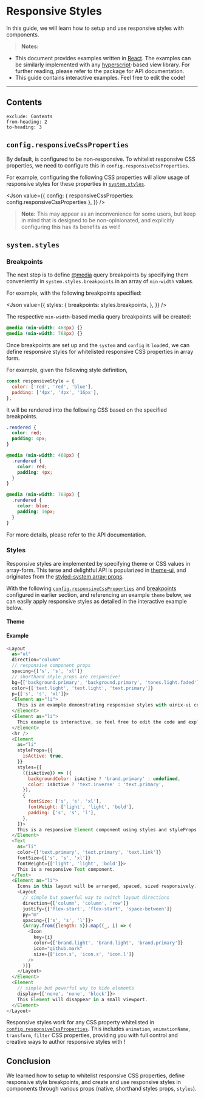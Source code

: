 
# Responsive Styles

In this guide, we will learn how to setup and use responsive styles with <PackageLink name="uinix-ui" /> components.

> **Notes:**
- This document provides examples written in [React].  The examples can be similarly implemented with any [hyperscript]-based view library.  For further reading, please refer to the <PackageLink name="uinix-ui" /> package for API documentation.
- This guide contains interactive examples.  Feel free to edit the code!

---

## Contents
```toc
exclude: Contents
from-heading: 2
to-heading: 3
```

## `config.responsiveCssProperties`

By default, <PackageLink name="uinix-ui" /> is configured to be non-responsive.  To whitelist responsive CSS properties, we need to configure this in `config.responsiveCssProperties`.

For example, configuring the following CSS properties will allow usage of responsive styles for these properties in [`system.styles`](#systemstyles).

<Json
  value={{
    config: {
      responsiveCssProperties: config.responsiveCssProperties
    },
  }}
/>

> **Note:** This may appear as an inconvenience for some users, but keep in mind that <PackageLink name="uinix-ui" /> is designed to be non-opinionated, and explicitly configuring this has its benefits as well!

## `system.styles`

### Breakpoints

The next step is to define [@media] query breakpoints by specifying them conveniently in `system.styles.breakpoints` in an array of `min-width` values.

For example, with the following breakpoints specified:

<Json
  value={{
    styles: {
      breakpoints: styles.breakpoints,
    },
  }}
/>

The respective `min-width`-based media query breakpoints will be created:
```css
@media (min-width: 468px) {}
@media (min-width: 768px) {}
```

Once breakpoints are set up and the `system` and `config` is `load`ed, we can define responsive styles for whitelisted responsive CSS properties in array form.

For example, given the following style definition,

```js
const responsiveStyle = {
  color: ['red', 'red', 'blue'],
  padding: ['4px', '4px', '16px'],
},
```

It will be rendered into the following CSS based on the specified breakpoints.

```css
.rendered {
  color: red;
  padding: 4px;
}

@media (min-width: 468px) {
  .rendered {
    color: red;
    padding: 4px;
  }
}

@media (min-width: 768px) {
  .rendered {
    color: blue;
    padding: 16px;
  }
}
```

For more details, please refer to the <PackageLink name="uinix-ui" /> API documentation.

### Styles

Responsive styles are implemented by specifying theme or CSS values in array-form.  This terse and delightful API is popularized in [theme-ui], and originates from the [styled-system array-props].

With the following [`config.responsiveCssProperties`](#configresponsivecssproperties) and [breakpoints](#breakpoints) configured in earlier section, and referencing an example `theme` below, we can easily apply responsive styles as detailed in the interactive example below.

#### Theme

<Json value={{theme}} />

#### Example

```js live scope=ui
<Layout
  as="ul"
  direction="column"
  // responsive component props
  spacing={['s', 's', 'xl']}
  // shorthand style props are responsive!
  bg={['background.primary', 'background.primary', 'tones.light.faded']}
  color={['text.light', 'text.light', 'text.primary']}
  p={['s', 's', 'xl']}>
  <Element as="li">
    This is an example demonstrating responsive styles with uinix-ui components.  Most component props are conveniently responsive.  Feel free to resize the window to test responsive styles!
  </Element>
  <Element as="li">
    This example is interactive, so feel free to edit the code and explore in more detail.  Remember that only whitelisted CSS properties are responsive, so you maybe limited with your explorations in this example.
  </Element>
  <hr />
  <Element
    as="li"
    styleProps={{
      isActive: true,
    }}
    styles={[
      ({isActive}) => ({
        backgroundColor: isActive ? 'brand.primary' : undefined,
        color: isActive ? 'text.inverse' : 'text.primary',
      }),
      {
        fontSize: ['s', 's', 'xl'],
        fontWeight: ['light', 'light', 'bold'],
        padding: ['s', 's', 'l'],
      },
    ]}>
    This is a responsive Element component using styles and styleProps.
  </Element>
  <Text
    as="li"
    color={['text.primary', 'text.primary', 'text.link']}
    fontSize={['s', 's', 'xl']}
    fontWeight={['light', 'light', 'bold']}>
    This is a responsive Text component.
  </Text>
  <Element as="li">
    Icons in this layout will be arranged, spaced, sized responsively.
    <Layout
      // simple but powerful way to switch layout directions
      direction={['column', 'column', 'row']}
      justify={['flex-start', 'flex-start', 'space-between']}
      py="m"
      spacing={['s', 's', 'l']}>
      {Array.from({length: 5}).map((_, i) => (
        <Icon
          key={i}
          color={['brand.light', 'brand.light', 'brand.primary']}
          icon="github.mark"
          size={['icon.s', 'icon.s', 'icon.l']}
        />
      ))}
    </Layout>
  </Element>
  <Element
    // simple but powerful way to hide elements
    display={['none', 'none', 'block']}>
    This Element will disappear in a small viewport.
  </Element>
</Layout>
```

Responsive styles work for any CSS property whitelisted in [`config.responsiveCssProperties`](#configresponsivecssproperties).  This includes `animation`, `animationName`, `transform`, `filter` CSS properties, providing you with full control and creative ways to author responsive styles with <PackageLink name="uinix-ui" />!

## Conclusion

We learned how to setup <PackageLink name="uinix-ui" /> to whitelist responsive CSS properties, define responsive style breakpoints, and create and use responsive styles in components through various props (native, shorthand styles props, `styles`).

<!-- defs -->
[@media]: https://developer.mozilla.org/en-US/docs/Web/CSS/@media
[hyperscript]: https://github.com/hyperhype/hyperscript
[react]: https://github.com/facebook/react
[styled-system array-props]: https://styled-system.com/guides/array-props/
[theme-ui]: https://github.com/system-ui/theme-ui
